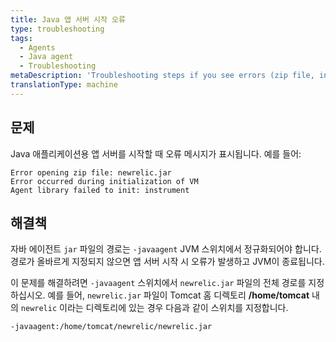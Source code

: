 ```yaml
---
title: Java 앱 서버 시작 오류
type: troubleshooting
tags:
  - Agents
  - Java agent
  - Troubleshooting
metaDescription: 'Troubleshooting steps if you see errors (zip file, initialization, agent library) at app server startup with your New Relic Java agent.'
translationType: machine
---
```


## 문제

Java 애플리케이션용 앱 서버를 시작할 때 오류 메시지가 표시됩니다. 예를 들어:

```
Error opening zip file: newrelic.jar 
Error occurred during initialization of VM 
Agent library failed to init: instrument
```

## 해결책

자바 에이전트 `jar` 파일의 경로는 `-javaagent` JVM 스위치에서 정규화되어야 합니다. 경로가 올바르게 지정되지 않으면 앱 서버 시작 시 오류가 발생하고 JVM이 종료됩니다.

이 문제를 해결하려면 `-javaagent` 스위치에서 `newrelic.jar` 파일의 전체 경로를 지정하십시오. 예를 들어, `newrelic.jar` 파일이 Tomcat 홈 디렉토리 **/home/tomcat** 내의 `newrelic` 이라는 디렉토리에 있는 경우 다음과 같이 스위치를 지정합니다.

```
-javaagent:/home/tomcat/newrelic/newrelic.jar
```